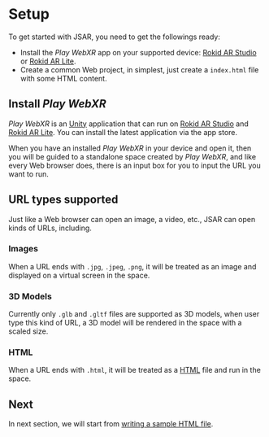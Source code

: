 
# Setup

To get started with JSAR, you need to get the followings ready:

- Install the _Play WebXR_ app on your supported device: [Rokid AR Studio][] or [Rokid AR Lite][].
- Create a common Web project, in simplest, just create a `index.html` file with some HTML content.

[Rokid AR Studio]: https://arstudio.rokid.com/
[Rokid AR Lite]: https://arlite.rokid.com/

## Install _Play WebXR_

_Play WebXR_ is an [Unity][] application that can run on [Rokid AR Studio][] and [Rokid AR Lite][]. You can install the latest application via the app store.

When you have an installed _Play WebXR_ in your device and open it, then you will be guided to a standalone space created by _Play WebXR_, and like every Web browser does, there is an input box for you to input the URL you want to run.

## URL types supported

Just like a Web browser can open an image, a video, etc., JSAR can open kinds of URLs, including.

### Images

When a URL ends with `.jpg`, `.jpeg`, `.png`, it will be treated as an image and displayed on a virtual screen in the space.

### 3D Models

Currently only `.glb` and `.gltf` files are supported as 3D models, when user type this kind of URL, a 3D model will be rendered in the space with a scaled size.

### HTML

When a URL ends with `.html`, it will be treated as a [HTML][] file and run in the space.

## Next

In next section, we will start from [writing a sample HTML file](./write-html.mdx).

[Unity]: https://unity.com/
[HTML]: https://en.wikipedia.org/wiki/HTML
